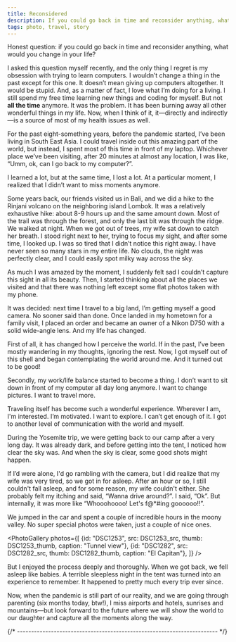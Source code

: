 ```yaml
---
title: Reconsidered
description: If you could go back in time and reconsider anything, what would you change in your life?
tags: photo, travel, story
---
```


Honest question: if you could go back in time and reconsider anything, what would you change in your life?

I asked this question myself recently, and the only thing I regret is my obsession with trying to learn computers. I wouldn’t change a thing in the past except for this one. It doesn’t mean giving up computers altogether. It would be stupid. And, as a matter of fact, I love what I’m doing for a living. I still spend my free time learning new things and coding for myself. But not **all the time** anymore. It was the problem. It has been burning away all other wonderful things in my life. Now, when I think of it, it—directly and indirectly—is a source of most of my health issues as well.

For the past eight-something years, before the pandemic started, I’ve been living in South East Asia. I could travel inside out this amazing part of the world, but instead, I spent most of this time in front of my laptop. Whichever place we’ve been visiting, after 20 minutes at almost any location, I was like, “Umm, ok, can I go back to my computer?”. 

I learned a lot, but at the same time, I lost a lot. At a particular moment, I realized that I didn’t want to miss moments anymore.

Some years back, our friends visited us in Bali, and we did a hike to the Rinjani volcano on the neighboring island Lombok. It was a relatively exhaustive hike: about 8-9 hours up and the same amount down. Most of the trail was through the forest, and only the last bit was through the ridge. We walked at night. When we got out of trees, my wife sat down to catch her breath. I stood right next to her, trying to focus my sight, and after some time, I looked up. I was so tired that I didn’t notice this right away. I have never seen so many stars in my entire life. No clouds, the night was perfectly clear, and I could easily spot milky way across the sky.

As much I was amazed by the moment, I suddenly felt sad I couldn’t capture this sight in all its beauty. Then, I started thinking about all the places we visited and that there was nothing left except some flat photos taken with my phone. 

It was decided: next time I travel to a big land, I’m getting myself a good camera. No sooner said than done. Once landed in my hometown for a family visit, I placed an order and became an owner of a Nikon D750 with a solid wide-angle lens. And my life has changed. 

First of all, it has changed how I perceive the world. If in the past, I’ve been mostly wandering in my thoughts, ignoring the rest. Now, I got myself out of this shell and began contemplating the world around me. And it turned out to be good!

Secondly, my work/life balance started to become a thing. I don’t want to sit down in front of my computer all day long anymore. I want to change pictures. I want to travel more.

Traveling itself has become such a wonderful experience. Wherever I am, I'm interested. I’m motivated. I want to explore. I can’t get enough of it. I got to another level of communication with the world and myself.

During the Yosemite trip, we were getting back to our camp after a very long day. It was already dark, and before getting into the tent, I noticed how clear the sky was. And when the sky is clear, some good shots might happen. 

If I’d were alone, I'd go rambling with the camera, but I did realize that my wife was very tired, so we got in for asleep. After an hour or so, I still couldn't fall asleep, and for some reason, my wife couldn't either. She probably felt my itching and said, “Wanna drive around?”. I said, “Ok”. But internally, it was more like “Whooohoooo! Let's f@*#ing goooooo!!”.

We jumped in the car and spent a couple of incredible hours in the moony valley. No super special photos were taken, just a couple of nice ones.

<PhotoGallery
  photos={[
    {id: "DSC1253", src: DSC1253_src, thumb: DSC1253_thumb, caption: "Tunnel view"},
    {id: "DSC1282", src: DSC1282_src, thumb: DSC1282_thumb, caption: "El Capitan"},
  ]}
/>

But I enjoyed the process deeply and thoroughly. When we got back, we fell asleep like babies. A terrible sleepless night in the tent was turned into an experience to remember. It happened to pretty much every trip ever since.

Now, when the pandemic is still part of our reality, and we are going through parenting (six months today, btw!), I miss airports and hotels, sunrises and mountains—but look forward to the future where we will show the world to our daughter and capture all the moments along the way.


{/* ----------------------------------------------------------------------- */}



